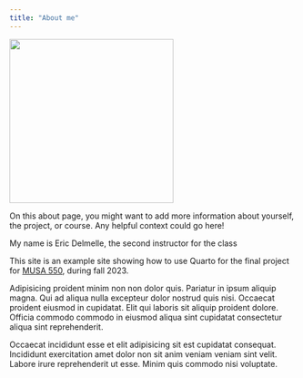 ```yaml
---
title: "About me"
---
```


<!-- Use a grid -->
::: {.grid}

<!-- Left column has a width of 4/12 and shows a picture of me -->
::: {.g-col-4}
![](images/nickhand-profile.jpg){width=3in}
:::

<!-- Text gets a column with width 8/12 -->
::: {.g-col-8}

On this about page, you might want to add more information about yourself, 
the project, or course. Any helpful context could go here!

My name is Eric Delmelle, the second instructor for the class

This site is an example site showing how to use Quarto for 
the final project for [MUSA 550](https://musa-550-fall-2023.github.io/),
during fall 2023. 

Adipisicing proident minim non non dolor quis. Pariatur in ipsum aliquip magna. Qui ad aliqua nulla excepteur dolor nostrud quis nisi. Occaecat proident eiusmod in cupidatat. Elit qui laboris sit aliquip proident dolore. Officia commodo commodo in eiusmod aliqua sint cupidatat consectetur aliqua sint reprehenderit.

Occaecat incididunt esse et elit adipisicing sit est cupidatat consequat. Incididunt exercitation amet dolor non sit anim veniam veniam sint velit. Labore irure reprehenderit ut esse. Minim quis commodo nisi voluptate.

::: 

:::




